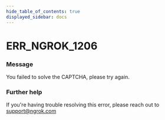 ```yaml
---
hide_table_of_contents: true
displayed_sidebar: docs
---
```



# ERR_NGROK_1206

### Message

You failed to solve the CAPTCHA, please try again.

<ErrorDetails error="err_ngrok_1206" />

### Further help

If you're having trouble resolving this error, please reach out to [support@ngrok.com](mailto:support@ngrok.com?subject=Help%20with%20ERR_NGROK_1206)
